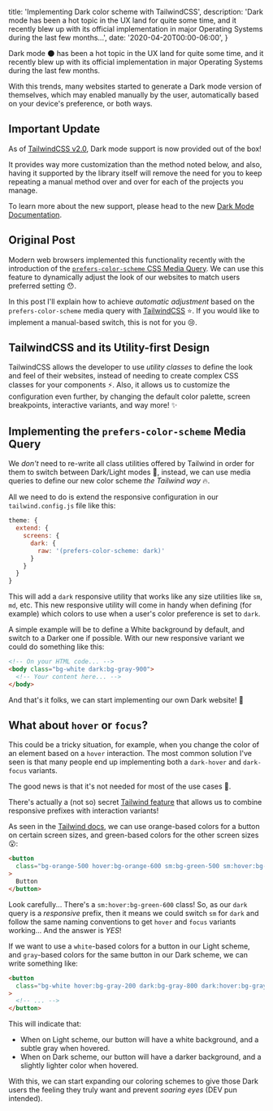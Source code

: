   title: 'Implementing Dark color scheme with TailwindCSS',
  description:
    'Dark mode has been a hot topic in the UX land for quite some time, and it recently blew up with its official implementation in major Operating Systems during the last few months...',
  date: '2020-04-20T00:00-06:00',
}

Dark mode :new_moon: has been a hot topic in the UX land for quite some time,
and it recently blew up with its official implementation in major Operating
Systems during the last few months.

<!--more-->

With this trends, many websites started to generate a Dark mode version of
themselves, which may enabled manually by the user, automatically based on your
device's preference, or both ways.

## Important Update

As of [TailwindCSS v2.0](https://blog.tailwindcss.com/tailwindcss-v2), Dark mode
support is now provided out of the box!

It provides way more customization than the method noted below, and also, having
it supported by the library itself will remove the need for you to keep
repeating a manual method over and over for each of the projects you manage.

To learn more about the new support, please head to the new
[Dark Mode Documentation](https://tailwindcss.com/docs/dark-mode).

## Original Post

Modern web browsers implemented this functionality recently with the
introduction of the
[`prefers-color-scheme` CSS Media Query](https://caniuse.com/#feat=prefers-color-scheme).
We can use this feature to dynamically adjust the look of our websites to match
users preferred setting :hushed:.

In this post I'll explain how to achieve _automatic adjustment_ based on the
`prefers-color-scheme` media query with [TailwindCSS](https://tailwindcss.com/)
:star:. If you would like to implement a manual-based switch, this is not for
you :cry:.

## TailwindCSS and its Utility-first Design

TailwindCSS allows the developer to use _utility classes_ to define the look and
feel of their websites, instead of needing to create complex CSS classes for
your components :zap:. Also, it allows us to customize the configuration even
further, by changing the default color palette, screen breakpoints, interactive
variants, and way more! :sparkles:

## Implementing the `prefers-color-scheme` Media Query

We _don't_ need to re-write all class utilities offered by Tailwind in order for
them to switch between Dark/Light modes :grimacing:, instead, we can use media
queries to define our new color scheme _the Tailwind way_ :fire:.

All we need to do is extend the responsive configuration in our
`tailwind.config.js` file like this:

```js
theme: {
  extend: {
    screens: {
      dark: {
        raw: '(prefers-color-scheme: dark)'
      }
    }
  }
}
```

This will add a `dark` responsive utility that works like any size utilities
like `sm`, `md`, etc. This new responsive utility will come in handy when
defining (for example) which colors to use when a user's color preference is set
to `dark`.

A simple example will be to define a White background by default, and switch to
a Darker one if possible. With our new responsive variant we could do something
like this:

```html
<!-- On your HTML code... -->
<body class="bg-white dark:bg-gray-900">
  <!-- Your content here... -->
</body>
```

And that's it folks, we can start implementing our own Dark website! :tada:

## What about `hover` or `focus`?

This could be a tricky situation, for example, when you change the color of an
element based on a `hover` interaction. The most common solution I've seen is
that many people end up implementing both a `dark-hover` and `dark-focus`
variants.

The good news is that it's not needed for most of the use cases :monocle_face:.

There's actually a (not so) secret
[Tailwind feature](https://tailwindcss.com/docs/pseudo-class-variants#combining-with-responsive-prefixes)
that allows us to combine responsive prefixes with interaction variants!

As seen in the
[Tailwind docs](https://tailwindcss.com/docs/pseudo-class-variants#combining-with-responsive-prefixes),
we can use orange-based colors for a button on certain screen sizes, and
green-based colors for the other screen sizes :open_mouth::

```html
<button
  class="bg-orange-500 hover:bg-orange-600 sm:bg-green-500 sm:hover:bg-green-600 md:bg-red-500 md:hover:bg-red-600 lg:bg-indigo-500 lg:hover:bg-indigo-600 xl:bg-pink-500 xl:hover:bg-pink-600"
>
  Button
</button>
```

Look carefully... There's a `sm:hover:bg-green-600` class! So, as our `dark`
query is a _responsive_ prefix, then it means we could switch `sm` for `dark`
and follow the same naming conventions to get `hover` and `focus` variants
working... And the answer is _YES_!

If we want to use a `white`-based colors for a button in our Light scheme, and
`gray`-based colors for the same button in our Dark scheme, we can write
something like:

```html
<button
  class="bg-white hover:bg-gray-200 dark:bg-gray-800 dark:hover:bg-gray-700"
>
  <!-- ... -->
</button>
```

This will indicate that:

- When on Light scheme, our button will have a white background, and a subtle
  gray when hovered.
- When on Dark scheme, our button will have a darker background, and a slightly
  lighter color when hovered.

With this, we can start expanding our coloring schemes to give those Dark users
the feeling they truly want and prevent _soaring eyes_ (DEV pun intended).
